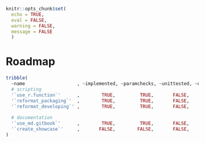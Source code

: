 
```r
knitr::opts_chunk$set(
  echo = TRUE,
  eval = FALSE,
  warning = FALSE,
  message = FALSE
  )
```

# Roadmap

```r
tribble(
  ~name                   , ~implemented, ~paramchecks, ~unittested, ~documented, ~showcased,
  # scripting
  '`use_r.function`'      ,        TRUE,         TRUE,       FALSE,        TRUE,      FALSE,
  '`reformat_packaging`'  ,        TRUE,         TRUE,       FALSE,        TRUE,      FALSE,
  '`reformat_developing`' ,        TRUE,         TRUE,       FALSE,        TRUE,      FALSE,
  
  # documentation
  '`use_md.gitbook`'      ,        TRUE,         TRUE,       FALSE,        TRUE,      FALSE,
  '`create_showcase`'     ,       FALSE,        FALSE,       FALSE,       FALSE,      FALSE,
)
```
